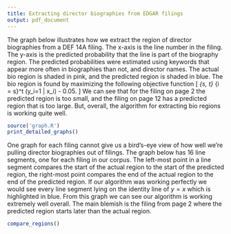 ```yaml
---
title: Extracting director biographies from EDGAR filings
output: pdf_document
---
```


The graph below illustrates how we extract the region of director biographies from a DEF 14A filing. The x-axis is the line number in the filing. The y-axis is the predicted probability that the line is part of the biography region. The predicted probabilities were estimated using keywords that appear more often in biographies than not, and director names. The actual bio region is shaded in pink, and the predicted region is shaded in blue. The bio region is found by maximizing the following objective function
\[
\max_{s, t} \sum_{i = s}^t \hat{P}(y_i=1 | x_i) - 0.05.
\]
We can see that for the filing on page 2 the predicted region is too small, and the filing on page 12 has a predicted region that is too large. But, overall, the algorithm for extracting bio regions is working quite well.

\vspace{1in}

```r
source('graph.R')
print_detailed_graphs()
```

One graph for each filing cannot give us a bird's-eye view of how well we're pulling director biographies out of filings. The graph below has 16 line segments, one for each filing in our corpus. The left-most point in a line segment compares the start of the actual region to the start of the predicted region, the right-most point compares the end of the actual region to the end of the predicted region. If our algorithm was working perfectly we would see every line segment lying on the identity line of $y = x$ which is highlighted in blue. From this graph we can see our algorithm is working extremely well overall. The main blemish is the filing from page 2 where the predicted region starts later than the actual region.

```r
compare_regions()
```

